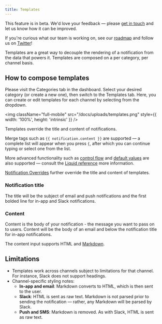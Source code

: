 ```yaml
---
title: Templates
---
```


<Note className="text-darkPurple bg-lightPurple bg-opacity-5 border-none text-lg">
This feature is in beta. We'd love your feedback — please <a href="mailto:hello@magicbell.com">get in touch</a> and let us know how it can be improved.

If you're curious what our team is working on, see our <a href="https://roadmap.magicbell.community/">roadmap</a> and follow us on <a href="https://twitter.com/magicbell_io">Twitter</a>!
</Note>

Templates are a great way to decouple the rendering of a notification from the data that powers it. Templates are composed on a per category, per channel basis.

## How to compose templates

Please visit the Categories tab in the dashboard. Select your desired category (or create a new one), then switch to the Templates tab. Here, you can create or edit templates for each channel by selecting from the dropdown.

<img
  className="full-mobile"
  src="/docs/uploads/templates.png"
  style={{ width: '100%', height: 'intrinsic' }}
/>

Templates override the title and content of notifications.

Merge tags such as `{{ notification.content }}` are supported — a complete list will appear when you press `{`, after which you can continue typing or select one from the list.

More advanced functionality such as [control flow](https://shopify.github.io/liquid/tags/control-flow/) and [default values](https://shopify.github.io/liquid/filters/default/) are also supported — consult the [Liquid reference](https://shopify.github.io/liquid/basics/introduction/) more information.

[Notification Overrides](/docs/overrides) further override the title and content of templates.

### Notification title

The title will be the subject of email and push notifications and the first bolded line for in-app and Slack notifications.

### Content

Content is the body of your notification - the message you want to pass on to users. Content will be the body of an email and below the notification title for in-app notifications.

The content input supports HTML and [Markdown](https://www.markdownguide.org/basic-syntax/).

## Limitations

- Templates work across channels subject to limitations for that channel. For instance, Slack does not support headings.
- Channel-specific styling notes:
  - **In-app and email**: Markdown converts to HTML, which is then sent to the user.
  - **Slack**: HTML is sent as raw text. Markdown is not parsed prior to sending the notification — rather, any Markdown will be parsed by Slack.
  - **Push and SMS**: Markdown is removed. As with Slack, HTML is sent as raw text.
